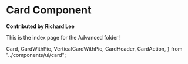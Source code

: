 # Card Component

**Contributed by Richard Lee**

This is the index page for the Advanced folder!

  Card,
  CardWithPic,
  VerticalCardWithPic,
  CardHeader,
  CardAction,
} from "../components/ui/card";

<Card />

<CardWithPic />

<VerticalCardWithPic />

<CardHeader />

<CardAction />
